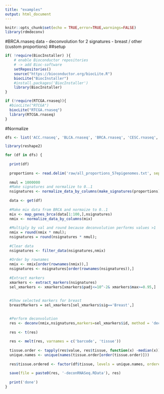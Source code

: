 ```yaml
---
title: "examples"
output: html_document
---
```


```r
knitr::opts_chunk$set(echo = TRUE,error=TRUE,warnings=FALSE)
library(rdmdeconv)
```


#BRCA.rnaseq data - deconvolution for 2 signatures - breast / other (custom proportions)
##setup

```r

if( !require(BiocInstaller) ){
    # enable Bioconductor repositories
    # -> add Bioc-software
    setRepositories() 
    source("https://bioconductor.org/biocLite.R")
    biocLite("BiocInstaller")
    #install.packages('BiocInstaller')
    library(BiocInstaller)
}

if (!require(RTCGA.rnaseq)){
  #biocLite("RTCGA")
  biocLite("RTCGA.rnaseq")
  library(RTCGA.rnaseq)
}

```

#Normalize
```r

dfs <- list('ACC.rnaseq', 'BLCA.rnaseq', 'BRCA.rnaseq', 'CESC.rnaseq', 'CHOL.rnaseq', 'COAD.rnaseq','DLBC.rnaseq','ESCA.rnaseq','GBM.rnaseq','HNSC.rnaseq','KICH.rnaseq','KIPAN.rnaseq','KIRC.rnaseq','KIRP.rnaseq','LAML.rnaseq','LGG.rnaseq','LIHC.rnaseq','LUAD.rnaseq','LUSC.rnaseq','OV.rnaseq','PAAD.rnaseq','PCPG.rnaseq','PRAD.rnaseq','READ.rnaseq','SKCM.rnaseq','STES.rnaseq','TGCT.rnaseq','THCA.rnaseq','THYM.rnaseq','UCEC.rnaseq','UCS.rnaseq','UVM.rnaseq')

library(reshape2)

for (df in dfs) {
  
  print(df)
  
  proportions <- read.delim('raw/all_proportions_57epigenomes.txt', sep = '\t',row.names=1)
  
  nmul = 1000000
  #Make signatures and normalize to 0..1
  nsignatures <- normalize_data_by_columns(make_signatures(proportions))
  
  data <- get(df)
  
  #Make mix data from BRCA and normaize to 0..1
  mix <- map_genes_brca(data[1:100,],nsignatures)
  nmix <- normalize_data_by_columns(mix)
  
  #Multiply by val and round because deconvolution performs values >1
  nmix = round(nmix * nmul);
  nsignatures = round(nsignatures * nmul);
  
  #Clear data
  nsignatures <- filter_data(nsignatures,nmix)
  
  #Order by rownames
  nmix <- nmix[order(rownames(nmix)),]
  nsignatures <- nsignatures[order(rownames(nsignatures)),]
  
  #Extract markers
  xmarkers <- extract_markers(nsignatures)
  sel_xmarkers <- xmarkers[xmarkers$padj<=10^-2& xmarkers$max>=0.95,]
  
  
  #Show selected markers for breast
  breastMarkers = sel_xmarkers[sel_xmarkers$sig=='Breast',]
  

  #Perform deconvolution
  res <- deconv(nmix,nsignatures,markers=sel_xmarkers$id, method = 'deconRNASeq')
    
  res <- t(res)
    
  res <- melt(res, varnames = c('barcode', 'tissue'))
    
  tissue.order <- tapply(res$value, res$tissue, function(x) -median(x))
  unique.names <- unique(names(tissue.order[order(tissue.order)]))
    
  res$tissue.ordered <- factor(df$tissue, levels = unique.names, ordered = T)
  
  save(file = paste0(res, '-deconRNASeq.RData'), res)
  
  print('done')
}
```
